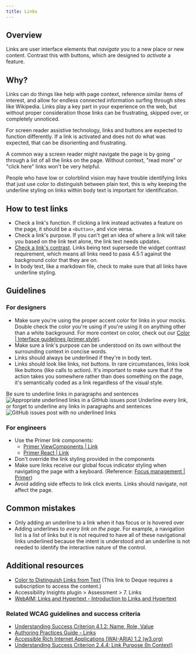 ```yaml
---
title: Links
---
```


## Overview
Links are user interface elements that *navigate* you to a new place or new content. Contrast this with buttons, which are designed to *activate* a feature.

## Why?
Links can do things like help with page context, reference similar items of interest, and allow for endless connected information surfing through sites like Wikipedia. Links play a key part in your experience on the web, but without proper consideration those links can be frustrating, skipped over, or completely unnoticed. 

For screen reader assistive technology, links and buttons are expected to function differently. If a link is activated and does not do what was expected, that can be disorienting and frustrating. 

A common way a screen reader might navigate the page is by going through a list of all the links on the page. Without context, "read more" or "click here" links won't be very helpful. 

People who have low or colorblind vision may have trouble identifying links that just use color to distinguish between plain text, this is why keeping the underline styling on links within body text is important for identification.

## How to test links
- Check a link's function. If clicking a link instead activates a feature on the page, it should be a `<button>`, and vice versa. 
- Check a link's purpose. If you can't get an idea of where a link will take you based on the link text alone, the link text needs updates. 
- [Check a link's contrast](https://webaim.org/resources/contrastchecker/). Links being text supersede the widget contrast requirement, which means all links need to pass 4.5:1 against the background color that they are on. 
- In body text, like a markdown file, check to make sure that all links have underline styling. 

## Guidelines

### For designers
- Make sure you're using the proper accent color for links in your mocks. Double check the color you're using if you're using it on anything other than a white background. For more context on color, check out our [Color | Interface guidelines (primer.style)](https://primer.style/design/foundations/color).
- Make sure a link's purpose can be understood on its own without the surrounding context in concise words. 
- Links should always be underlined if they're in body text. 
- Links should look like links, not buttons. In rare circumstances, links look like buttons (like calls to action). It's important to make sure that if the action takes you somewhere rather than does something on the page, it's semantically coded as a link regardless of the visual style.

<DoDontContainer stacked>
    <Do>
        <Caption>Be sure to underline links in paragraphs and sentences</Caption>
        <img src="https://user-images.githubusercontent.com/40274682/157987879-8762ad9c-c287-4360-b55f-9d85658e874b.png" alt="Appropriate underlined links in a GitHub issues post">
    </Do>
    <Dont>
        <Caption>Underline every link, or forget to underline any links in paragraphs and sentences</Caption>
        <img src="https://user-images.githubusercontent.com/40274682/157987884-d1ba14ca-9844-44af-b648-5236dc513a16.png" alt="GitHub issues post with no underlined links">
    </Dont>
</DoDontContainer>

### For engineers
- Use the Primer link components:
	- [Primer ViewComponents | Link](https://primer.style/view-components/components/link)
	- [Primer React | Link](https://primer.style/react/Link)
- Don't override the link styling provided in the components
- Make sure links receive our global focus indicator styling when navigating the page with a keyboard. (Reference: [Focus management | Primer](https://primer.style/design/accessibility/focus-management))
- Avoid adding side effects to link click events. Links should navigate, not affect the page.

## Common mistakes
- Only adding an underline to a link when it has focus or is hovered over
- Adding underlines to *every link on the page*. For example, a navigation list is a list of links but it is not required to have all of these navigational links underlined because the intent is understood and an underline is not needed to identify the interactive nature of the control.

## Additional resources
- [Color to Distinguish Links from Text](https://dequeuniversity.com/class/visual-design/color/distinguish-links-from-text) (This link to Deque requires a subscription to access the content.)
- Accessibility Insights plugin > Assessment > 7. Links
- [WebAIM: Links and Hypertext - Introduction to Links and Hypertext](https://webaim.org/techniques/hypertext/)

### Related WCAG guidelines and success criteria
- [Understanding Success Criterion 4.1.2: Name, Role, Value](https://www.w3.org/WAI/WCAG21/Understanding/name-role-value.html)
- [Authoring Practices Guide - Links](https://www.w3.org/TR/wai-aria-practices-1.2/#link)
- [Accessible Rich Internet Applications (WAI-ARIA) 1.2 (w3.org)](https://www.w3.org/TR/wai-aria-1.2/#link)
- [Understanding Success Criterion 2.4.4: Link Purpose (In Context)](https://www.w3.org/WAI/WCAG21/Understanding/link-purpose-in-context.html)
